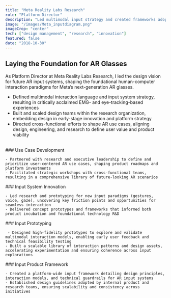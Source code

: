 ```yaml
---
title: "Meta Reality Labs Research"
role: "Platform Director"
description: "Led multimodal input strategy and created frameworks adopted across AR research."
image: "/images/Meta_inputdiagram.png"
imageCrop: "center"
tech: ["design management", "research", "innovation"]
featured: false
date: "2018-10-30"
---
```


## Laying the Foundation for AR Glasses

As Platform Director at Meta Reality Labs Research, I led the design vision for future AR input systems, shaping the foundational human-computer interaction paradigms for Meta’s next-generation AR glasses.

- Defined multimodal interaction language and input system strategy, resulting in critically acclaimed EMG- and eye-tracking-based experiences  
- Built and scaled design teams within the research organization, embedding design in early-stage innovation and platform strategy  
- Directed cross-functional efforts to shape AR use cases, aligning design, engineering, and research to define user value and product viability  

<br/>

<ImageGallery>
  <div>
    ### Use Case Development

    - Partnered with research and executive leadership to define and prioritize user-centered AR use cases, shaping product roadmaps and platform investments  
    - Facilitated strategic workshops with cross-functional teams, resulting in a comprehensive library of future-looking AR scenarios  
  </div>

  <MDXImage
    src="/images/MetaUseCasesBrainstorm.webp"
    alt="Scenario overview"
  />
</ImageGallery>

<ImageGallery>
  <div>
    ### Input System Innovation

    - Led research and prototyping for new input paradigms (gestures, voice, gaze), uncovering key friction points and opportunities for seamless interaction  
    - Delivered concept prototypes and frameworks that informed both product incubation and foundational technology R&D  
  </div>

  <MDXImage
    src="/images/Meta_inputdiagram.png"
    alt="Input system diagram"
  />
</ImageGallery>

<ImageGallery>
  <div>
    ### Input Prototyping

     - Designed high-fidelity prototypes to explore and validate multimodal interaction models, enabling early user feedback and technical feasibility testing  
    - Built a scalable library of interaction patterns and design assets, accelerating experimentation and ensuring coherence across input explorations  
  </div>

  <MDXVideo
    src="https://res.cloudinary.com/dcrb9u53g/video/upload/v1754691910/Meta9_UX_Prototyping_Supercut_2_mzwiia.mp4"
    autoplay={true}
    loop={true}
    muted={true}
  />
</ImageGallery>

<ImageGallery>
  <div>
    ### Input Product Framework

    - Created a platform-wide input framework detailing design principles, interaction models, and technical guardrails for AR input systems  
    - Established design guidelines adopted by internal product and research teams, ensuring scalability and consistency across initiatives  
  </div>

  <MDXImage
    src="/images/MetaInputMatrix.png"
    alt="Input product matrix"
  />
</ImageGallery>